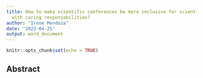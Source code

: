 ```yaml
---
title: How to make scientific conferences be more inclusive for scientist mothers
  with caring responsabilities?
author: "Irene Mendoza"
date: "2023-04-25"
output: word_document
---
```


```r
knitr::opts_chunk$set(echo = TRUE)
```

## Abstract

